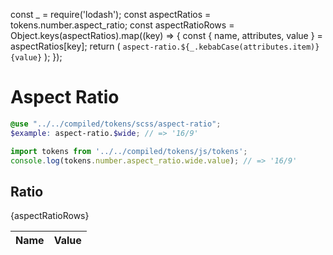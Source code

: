 const _ = require('lodash');
const aspectRatios = tokens.number.aspect_ratio;
const aspectRatioRows = Object.keys(aspectRatios).map((key) => {
  const { name, attributes, value } = aspectRatios[key];
  return (
    <tr key={name}>
      <td>
        <code>aspect-ratio.${_.kebabCase(attributes.item)}</code>
      </td>
      <td>
        <code>{value}</code>
      </td>
    </tr>
  );
});

<Meta title="Design/Tokens/Aspect Ratio" />

# Aspect Ratio

```scss
@use "../../compiled/tokens/scss/aspect-ratio";
$example: aspect-ratio.$wide; // => '16/9'
```

```javascript
import tokens from '../../compiled/tokens/js/tokens';
console.log(tokens.number.aspect_ratio.wide.value); // => '16/9'
```

## Ratio

<table>
  <thead>
    <tr>
      <th style={{ width: '10%' }}>Name</th>
      <th>Value</th>
    </tr>
  </thead>
  <tbody>{aspectRatioRows}</tbody>
</table>
